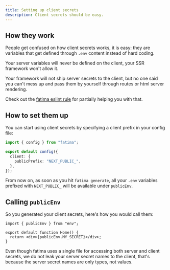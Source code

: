 ```yaml
---
title: Setting up client secrets
description: Client secrets should be easy.
---
```


## How they work

People get confused on how client secrets works, it is easy: they are variables that get defined through `.env` content instead of hard coding.

Your server variables will never be defined on the client, your SSR framework won't allow it.

<Callout type="warn" title="Be careful!">
  Your framework will not ship server secrets to the client, but no one said you
  can't mess up and pass them by yourself through routes or html server
  rendering.

Check out the [fatima eslint rule](/docs/security/secret-leaking) for partially helping you with that.

</Callout>

## How to set them up

You can start using client secrets by specifying a client prefix in your config file:

```ts title="env.config.ts"
import { config } from "fatima";

export default config({
  client: {
    publicPrefix: "NEXT_PUBLIC_",
  },
});
```

From now on, as soon as you hit `fatima generate`, all your `.env` variables prefixed with `NEXT_PUBLIC_` will be available under `publicEnv`.

## Calling `publicEnv`

So you generated your client secrets, here's how you would call them:

```tsx
import { publicEnv } from "env";

export default function Home() {
  return <div>{publicEnv.MY_SECRET}</div>;
}
```

<Callout type="info" title="We won't leak your secret names!">

Even though fatima uses a single file for accessing both server and client secrets, we do not leak your server secret names to the client, that's because the server secret names are only types, not values.

</Callout>
